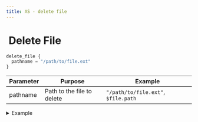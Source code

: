 ```yaml
---
title: XS - delete file
---
```


# <img src="../assets/docuBadge (11).png" alt="" data-size="line" /> Delete File <a href="#xs-deletefile" id="xs-deletefile"></a>

```javascript
delete_file {
  pathname = "/path/to/file.ext"
}
```

| Parameter | Purpose                    | Example                             |
| --------- | -------------------------- | ----------------------------------- |
| pathname  | Path to the file to delete | `"/path/to/file.ext"`, `$file.path` |

<details>

<summary>Example</summary>

```javascript
delete_file {
  pathname = "/uploads/"|add:$file.name
}
```

* Deletes a file from the specified path
* Requires full path to the file
* Permanently removes the file
* Use with caution as deletion cannot be undone

</details>
